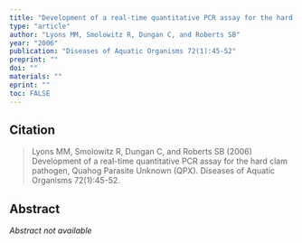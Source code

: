 ```yaml
---
title: "Development of a real-time quantitative PCR assay for the hard clam pathogen, Quahog Parasite Unknown (QPX)"
type: "article"
author: "Lyons MM, Smolowitz R, Dungan C, and Roberts SB"
year: "2006"
publication: "Diseases of Aquatic Organisms 72(1):45-52"
preprint: ""
doi: ""
materials: ""
eprint: ""
toc: FALSE
---
```


## Citation

> Lyons MM, Smolowitz R, Dungan C, and Roberts SB (2006) Development of a real-time quantitative PCR assay for the hard clam pathogen, Quahog Parasite Unknown (QPX). Diseases of Aquatic Organisms 72(1):45-52.

## Abstract

*Abstract not available*
